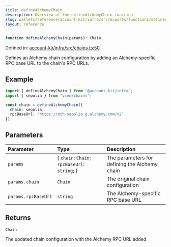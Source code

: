 ```yaml
---
title: defineAlchemyChain
description: Overview of the defineAlchemyChain function
slug: wallets/reference/account-kit/infra/src/exports/functions/defineAlchemyChain
layout: reference
---
```


```ts
function defineAlchemyChain(params): Chain;
```

Defined in: [account-kit/infra/src/chains.ts:50](https://github.com/alchemyplatform/aa-sdk/blob/49e74eee8606f480b200b4612d00d950da8a8742/account-kit/infra/src/chains.ts#L50)

Defines an Alchemy chain configuration by adding an Alchemy-specific RPC base URL to the chain's RPC URLs.

## Example

```ts
import { defineAlchemyChain } from "@account-kit/infra";
import { sepolia } from "viem/chains";

const chain = defineAlchemyChain({
  chain: sepolia,
  rpcBaseUrl: "https://eth-sepolia.g.alchemy.com/v2",
});
```

## Parameters

| Parameter           | Type                                           | Description                                   |
| :------------------ | :--------------------------------------------- | :-------------------------------------------- |
| `params`            | \{ `chain`: `Chain`; `rpcBaseUrl`: `string`; } | The parameters for defining the Alchemy chain |
| `params.chain`      | `Chain`                                        | The original chain configuration              |
| `params.rpcBaseUrl` | `string`                                       | The Alchemy-specific RPC base URL             |

## Returns

`Chain`

The updated chain configuration with the Alchemy RPC URL added
